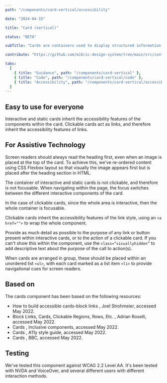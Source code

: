 ```yaml
---
path: "/components/card-vertical/accessibility"

date: "2024-04-15"

title: "Card (vertical)"

status: "BETA"

subTitle: "Cards are containers used to display structured information or interactive content."

contribute: "https://github.com/mi6/ic-design-system/tree/main/src/content/structured/components/card-vertical"

tabs:
  [
    { title: "Guidance", path: "/components/card-vertical" },
    { title: "Code", path: "/components/card-vertical/code" },
    { title: "Accessibility", path: "/components/card-vertical/accessibility" },
  ]
---
```


## Easy to use for everyone

Interactive and static cards inherit the accessibility features of the components within the card. Clickable cards act as links, and therefore inherit the accessibility features of links.

## For Assistive Technology

Screen readers should always read the heading first, even when an image is placed at the top of the card. To achieve this, we've re-ordered content using CSS Flexbox layout so that visually the image appears first but is placed after the heading section in HTML.

The container of interactive and static cards is not clickable, and therefore is not focusable. When navigating within the page, the focus switches between the different interactive components of the card.

In the case of clickable cards, since the whole area is interactive, then the whole container is focusable.

Clickable cards inherit the accessibility features of the link style, using an `<a href="">` to wrap the whole component.

Provide as much detail as possible to the purpose of any link or button present within interactive cards, or to the action of a clickable card. If you can't show this within the component, use the `class=”visuallyhidden”` to add descriptive text about the purpose of the call to action(s).

When cards are arranged in group, these should be placed within an unordered list `<ul>`, with each card marked as a list item `<li>` to provide navigational cues for screen readers.

## Based on

The cards component has been based on the following resources:

<ul>
  <li>
    <ic-link
      target="_blank"
      href="https://www.nomensa.com/blog/how-build-accessible-cards-block-links"
      rel="noreferrer noopener nofollow"
    >
      How to build accessible cards-block links
    </ic-link>
    , Joel Strohmeier, accessed May 2022.
  </li>
  <li>
    <ic-link
      target="_blank"
      href="https://adrianroselli.com/2020/02/block-links-cards-clickable-regions-etc.html"
      rel="noreferrer noopener nofollow"
    >
      Block Links, Cards, Clickable Regions, Rows, Etc.
    </ic-link>
    , Adrian Roselli, accessed May 2022.
  </li>
  <li>
    <ic-link
      target="_blank"
      href="https://inclusive-components.design/card"
      rel="noreferrer noopener nofollow"
    >
      Cards
    </ic-link>
    , Inclusive components, accessed May 2022.
  </li>
  <li>
    <ic-link
      target="_blank"
      href="https://a11y-style-guide.com/style-guide/section-cards.html"
      rel="noreferrer noopener nofollow"
    >
      Cards
    </ic-link>
    , A11y style guide, accessed May 2022.
  </li>
  <li>
    <ic-link
      target="_blank"
      href="https://bbc.github.io/gel/components/card/"
      rel="noreferrer noopener nofollow"
    >
      Cards
    </ic-link>
    , BBC, accessed May 2022.
  </li>
</ul>

## Testing

We've tested this component against WCAG 2.2 Level AA. It's been tested with NVDA and VoiceOver, and several different users with different interaction methods.
